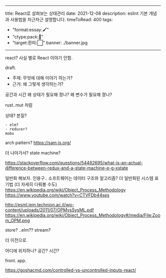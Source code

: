 
---
title: React로 살펴보는 상태관리
date: 2021-12-08
description: eslint 기본 개념과 사용법을 차근차근 설명합니다.
timeToRead: 400
tags:
  - "format:essay:🖌"
  - "ctype:pack:📄"
  - "target:흰띠:⬜️"
banner: ./banner.jpg
---


react? 사실 별로 React 이야기 안함.

draft.
- 주제: 무엇에 대해 이야기 하는가?
- 근거: 왜 그렇게 생각하는가?


공간과 시간
왜 상태가 필요해 졌나?
왜 변수가 필요해 졌나?


rust..mut 처럼



상태? 본질?

    - elm?
    - reducer?
    mobx



arch pattern?
https://sam.js.org/

더 나아가서?
state machine?


https://stackoverflow.com/questions/54482695/what-is-an-actual-difference-between-redux-and-a-state-machine-e-g-xstate


일반화 해보자.
인용구.. 소프트웨어는 데이터 구조와 알고리즘?
더 일반화된 시스템 표기법 (더 자세히 다뤄볼 수도)
https://en.wikipedia.org/wiki/Object_Process_Methodology
https://www.youtube.com/watch?v=CTVFDb44ses

http://esml.iem.technion.ac.il/wp-content/uploads/2011/07/OPMvsSysML.pdf
https://en.wikipedia.org/wiki/Object_Process_Methodology#/media/File:Zoom_OPM.png


store? ..elm?? stream?



더 이전으로.


어디에 위치하나?
공간?
시간?

front. app.



https://goshacmd.com/controlled-vs-uncontrolled-inputs-react/
